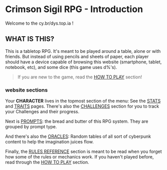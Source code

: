 # Crimson Sigil RPG - Introduction

Welcome to the <span class="fuchsia bold">cy.br</span>/<span class="turquoise bold">dys.top.ia</span> !

## WHAT IS THIS?

This is a tabletop RPG. It's meant to be played around a table, alone or with friends. But instead of using pencils and sheets of paper, each player should have a device capable of browsing this website (smartphone, tablet, notebook, etc), and some dice (this game uses <span class="turquoise bold">d%</span>'s).

> If you are new to the game, read the [HOW TO PLAY](/rules/how-to-play) section!

### website sections

Your **CHARACTER** lives in the topmost section of the menu: See the [STATS](/character-stats) and [TRAITS](/character-traits) pages. There's also the [CHALLENGES](/challenges) section for you to track your Challenges and their progress.

Next is [PROMPTS](/prompts/prompt-list): the bread and butter of this RPG system. They are grouped by prompt type.

And there's also the [ORACLES](/oracles/core-oracles): Random tables of all sort of cyberpunk content to help the imagination juices flow.

Finally, the [RULES REFERENCE](/rules/general-rules) section is meant to be read when you forget how some of the rules or mechanics work. If you haven't played before, read through the [HOW TO PLAY](/rules/how-to-play) section.


<br/>
<br/>
<br/>
<br/>